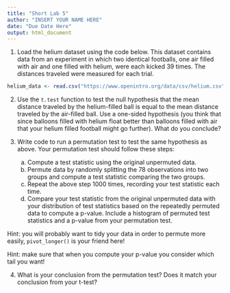```yaml
---
title: "Short Lab 5"
author: "INSERT YOUR NAME HERE"
date: "Due Date Here"
output: html_document
---
```


1. Load the helium dataset using the code below. This dataset contains data from an experiment in which two identical footballs, one air filled with air and one filled with helium, were each kicked 39 times. The distances traveled were
measured for each trial.

```r
helium_data <- read.csv("https://www.openintro.org/data/csv/helium.csv")
```

2. Use the `t.test` function to test the null hypothesis that the mean distance traveled by the helium-filled ball is equal to the mean distance traveled by the air-filled ball. Use a one-sided hypothesis (you think that since balloons filled with helium float better than balloons filled with air that your helium filled football might go further). What do you conclude?

3. Write code to run a permutation test to test the same hypothesis as above. Your permutation test should follow these steps:
    a. Compute a test statistic using the original unpermuted data.
    b. Permute data by randomly splitting the 78 observations into two groups and compute a test statistic comparing the two groups.
    c. Repeat the above step 1000 times, recording your test statistic each time.
    d. Compare your test statistic from the original unpermuted data with your distribution of test statistics based on the repeatedly permuted data to compute a p-value. Include a histogram of permuted test statistics and a p-value from your permutation test. 

Hint: you will probably want to tidy your data in order to permute more easily, `pivot_longer()` is your friend here! 

Hint: make sure that when you compute your p-value you consider which tail you want! 

4. What is your conclusion from the permutation test? Does it match your conclusion from your t-test? 
